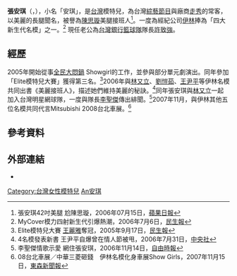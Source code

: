 {{Infobox Model
| name          = 張安琪（Angel）
| image         =
| imagesize     = 400px
| caption       = 
| birthname     = 張安琪
| birthdate     = {{Birth_date_and_age|1984|6|3}}
| location      = {{ROC-TWN}}
| deathdate     = 
| deathplace    = 
| height        = {{Height|m=1.75}}
| weight        = {{Weight|kg=50}}
| haircolor     = 黑色
| eyecolor      = 黑色
| measurements  = 
| dress size    = 
| shoesize      = 
| agency        = [[伊林模特兒經紀公司|伊林模特兒經紀公司]]
| alias(es)     = Angel
| spouse        = 
| homepage      =  [https://www.facebook.com/ChangAnChi/ 張安琪Facebook粉絲團]
}}
'''張安琪'''（{{lang|en|Angel Chang}}，{{bd|1984年|6月3日|catIdx=Z张}}），小名「安琪」，是[[台灣|台灣]]模特兒，為台灣[[綜藝節目|綜藝節目]]與廠商[[走秀|走秀]]的常客，以美麗的長腿聞名，被譽為[[陳思璇|陳思璇]]美腿接班人<ref>張安琪42吋美腿 尬陳思璇，2006年07月15日，[[蘋果日報|蘋果日報]]</ref>。一度為經紀公司[[伊林|伊林]]捧為「四大新生代名模」之一。<ref>MyCover模力四射新生代引爆熱潮，2006年7月6日，[[民生報|民生報]]</ref> 現任老公為[[台灣銀行籃球隊|台灣銀行籃球隊]]隊長[[許致強|許致強]]。

==經歷==
2005年開始從事[[全民大悶鍋|全民大悶鍋]] Showgirl的工作，並參與部分單元劇演出。同年參加「Elite模特兒大賽」獲得第三名。<ref>Elite模特兒大賽 [[王麗雅|王麗雅]]奪冠，2005年9月17日，[[民生報|民生報]]</ref>2006年與[[林又立|林又立]]、[[劉愷茹|劉愷茹]]、[[王尹平|王尹平]]等伊林名模共同出書《美麗接班人》，描述她們維持美麗的秘訣。<ref>4名模發表新書 王尹平自爆曾在情人節被甩，2006年7月31日，[[中央社|中央社]]</ref>同年張安琪與[[林又立|林又立]]一起加入台灣明星網球隊，一度與隊長[[李聖傑|李聖傑]]傳出緋聞。<ref>李聖傑情歌示愛 網住張安琪，2006年11月14日，[[自由時報|自由時報]]</ref>2007年11月，與伊林其他五位名模共同代言Mitsubishi 2008台北車展。<ref>08台北車展／中華三菱砸錢　伊林名模化身車展Show Girls，2007年11月15日，[[東森新聞報|東森新聞報]]</ref>

==參考資料==
<div class="references-small">
<references />
</div>

==外部連結==
*{{Facebook|ChangAnChi/|張安琪}}

{{伊林娛樂|state=collapsed}}

{{DEFAULTSORT:Zhang 張安琪}}
[[Category:台灣女性模特兒|Category:台灣女性模特兒]]
[[Category:張姓|An安琪]]